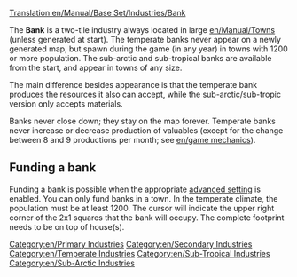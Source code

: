 [[Translation:en/Manual/Base Set/Industries/Bank]]

{{en/Industries|name=Bank
|image=en/Bank.png.png|caption=Temperate
|image2=en/Tropicalbank.png|caption2=Sub-Arctic & Sub-Tropical
|climates=[[en/Manual/Climates]], [[en/Manual/Climates]], [[en/Manual/Climates]]
|accepts=[[en/Manual/Base Set/Cargos/Valuables]] (Temperate only), [[en/Manual/Base Set/Cargos/Gold]] (Sub-Arctic only), [[en/Manual/Base Set/Cargos/Diamonds]] (Sub-Tropical only)
|produces=Valuables (Temperate only)
}}

The '''Bank''' is a two-tile industry always located in large [[en/Manual/Towns]] (unless generated at start). The temperate banks never appear on a newly generated map, but spawn during the game (in any year) in towns with 1200 or more population. The sub-arctic and sub-tropical banks are available from the start, and appear in towns of any size.

The main difference besides appearance is that the temperate bank produces the resources it also can accept, while the sub-arctic/sub-tropic version only accepts materials.

Banks never close down; they stay on the map forever. Temperate banks never increase or decrease production of valuables (except for the change between 8 and 9 productions per month; see [[en/game mechanics]]).

==Funding a bank==
Funding a bank is possible when the appropriate [[en/Archive/Manual/Settings/Advanced Settings/Economy#Manual primary industry construction method|advanced setting]] is enabled. You can only fund banks in a town. In the temperate climate, the population must be at least 1200. The cursor will indicate the upper right corner of the 2x1 squares that the bank will occupy. The complete footprint needs to be on top of house(s).

{{en/Navbox Industries}}

[[Category:en/Primary Industries]]
[[Category:en/Secondary Industries]]
[[Category:en/Temperate Industries]]
[[Category:en/Sub-Tropical Industries]]
[[Category:en/Sub-Arctic Industries]]